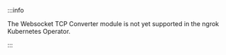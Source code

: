 :::info

The Websocket TCP Converter module is not yet supported in the ngrok Kubernetes Operator.

:::
